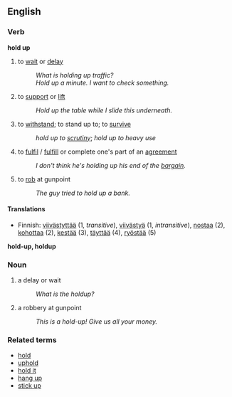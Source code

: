==English==

===Verb===
'''hold up'''
# to [[wait]] or [[delay]]
#: ''What is holding up traffic?''
#: ''Hold up a minute.  I want to check something.''
# to [[support]] or [[lift]]
#: ''Hold up the table while I slide this underneath.''
# to [[withstand]]; to stand up to; to [[survive]]
#: ''hold up to [[scrutiny]]''; ''hold up to heavy use''
# to [[fulfil]] / [[fulfill]] or complete one's part of an [[agreement]]
#: ''I don't think he's holding up his end of the [[bargain]].''
# to [[rob]] at gunpoint
#: ''The guy tried to hold up a bank.''

====Translations====
*Finnish: [[viivästyttää]] (1, ''transitive''), [[viivästyä]] (1, ''intransitive''), [[nostaa]] (2), [[kohottaa]] (2), [[kestää]] (3), [[täyttää]] (4), [[ryöstää]] (5)


'''hold-up, holdup'''

===Noun===
# a delay or wait
#: ''What is the holdup?''
# a robbery at gunpoint
#: ''This is a hold-up!  Give us all your money.''


===Related terms===
*[[hold]]
*[[uphold]]
*[[hold it]]
*[[hang up]]
*[[stick up]]